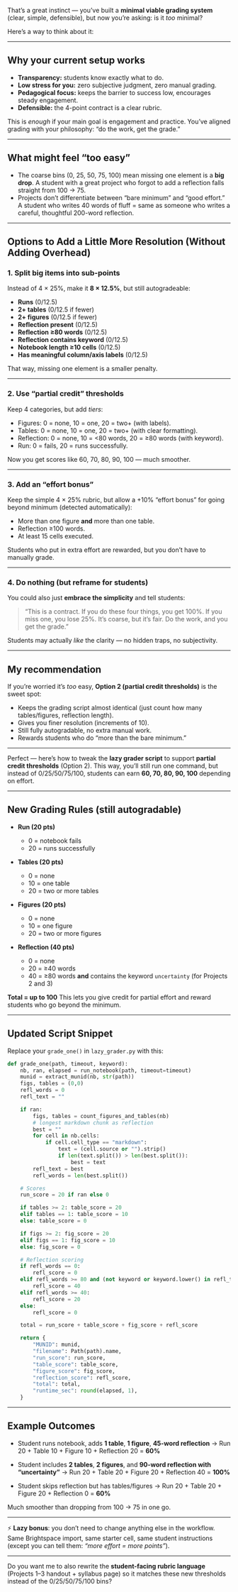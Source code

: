 That’s a great instinct — you’ve built a **minimal viable grading system** (clear, simple, defensible), but now you’re asking: is it *too* minimal?

Here’s a way to think about it:

---

## Why your current setup works

* **Transparency:** students know exactly what to do.
* **Low stress for you:** zero subjective judgment, zero manual grading.
* **Pedagogical focus:** keeps the barrier to success low, encourages steady engagement.
* **Defensible:** the 4-point contract is a clear rubric.

This is *enough* if your main goal is engagement and practice. You’ve aligned grading with your philosophy: “do the work, get the grade.”

---

## What might feel “too easy”

* The coarse bins (0, 25, 50, 75, 100) mean missing one element is a **big drop**. A student with a great project who forgot to add a reflection falls straight from 100 → 75.
* Projects don’t differentiate between “bare minimum” and “good effort.” A student who writes 40 words of fluff = same as someone who writes a careful, thoughtful 200-word reflection.

---

## Options to Add a Little More Resolution (Without Adding Overhead)

### 1. Split big items into sub-points

Instead of 4 × 25%, make it **8 × 12.5%**, but still autogradeable:

* **Runs** (0/12.5)
* **2+ tables** (0/12.5 if fewer)
* **2+ figures** (0/12.5 if fewer)
* **Reflection present** (0/12.5)
* **Reflection ≥80 words** (0/12.5)
* **Reflection contains keyword** (0/12.5)
* **Notebook length ≥10 cells** (0/12.5)
* **Has meaningful column/axis labels** (0/12.5)

That way, missing one element is a smaller penalty.

---

### 2. Use “partial credit” thresholds

Keep 4 categories, but add *tiers*:

* Figures: 0 = none, 10 = one, 20 = two+ (with labels).
* Tables: 0 = none, 10 = one, 20 = two+ (with clear formatting).
* Reflection: 0 = none, 10 = <80 words, 20 = ≥80 words (with keyword).
* Run: 0 = fails, 20 = runs successfully.

Now you get scores like 60, 70, 80, 90, 100 — much smoother.

---

### 3. Add an “effort bonus”

Keep the simple 4 × 25% rubric, but allow a +10% “effort bonus” for going beyond minimum (detected automatically):

* More than one figure **and** more than one table.
* Reflection ≥100 words.
* At least 15 cells executed.

Students who put in extra effort are rewarded, but you don’t have to manually grade.

---

### 4. Do nothing (but reframe for students)

You could also just **embrace the simplicity** and tell students:

> “This is a contract. If you do these four things, you get 100%. If you miss one, you lose 25%. It’s coarse, but it’s fair. Do the work, and you get the grade.”

Students may actually *like* the clarity — no hidden traps, no subjectivity.

---

## My recommendation

If you’re worried it’s *too* easy, **Option 2 (partial credit thresholds)** is the sweet spot:

* Keeps the grading script almost identical (just count how many tables/figures, reflection length).
* Gives you finer resolution (increments of 10).
* Still fully autogradable, no extra manual work.
* Rewards students who do “more than the bare minimum.”

---

Perfect — here’s how to tweak the **lazy grader script** to support **partial credit thresholds** (Option 2). This way, you’ll still run one command, but instead of 0/25/50/75/100, students can earn **60, 70, 80, 90, 100** depending on effort.

---

## New Grading Rules (still autogradable)

* **Run (20 pts)**

  * 0 = notebook fails
  * 20 = runs successfully

* **Tables (20 pts)**

  * 0 = none
  * 10 = one table
  * 20 = two or more tables

* **Figures (20 pts)**

  * 0 = none
  * 10 = one figure
  * 20 = two or more figures

* **Reflection (40 pts)**

  * 0 = none
  * 20 = ≥40 words
  * 40 = ≥80 words **and** contains the keyword `uncertainty` (for Projects 2 and 3)

**Total = up to 100**
This lets you give credit for partial effort and reward students who go beyond the minimum.

---

## Updated Script Snippet

Replace your `grade_one()` in `lazy_grader.py` with this:

```python
def grade_one(path, timeout, keyword):
    nb, ran, elapsed = run_notebook(path, timeout=timeout)
    munid = extract_munid(nb, str(path))
    figs, tables = (0,0)
    refl_words = 0
    refl_text = ""

    if ran:
        figs, tables = count_figures_and_tables(nb)
        # longest markdown chunk as reflection
        best = ""
        for cell in nb.cells:
            if cell.cell_type == "markdown":
                text = (cell.source or "").strip()
                if len(text.split()) > len(best.split()):
                    best = text
        refl_text = best
        refl_words = len(best.split())

    # Scores
    run_score = 20 if ran else 0

    if tables >= 2: table_score = 20
    elif tables == 1: table_score = 10
    else: table_score = 0

    if figs >= 2: fig_score = 20
    elif figs == 1: fig_score = 10
    else: fig_score = 0

    # Reflection scoring
    if refl_words == 0:
        refl_score = 0
    elif refl_words >= 80 and (not keyword or keyword.lower() in refl_text.lower()):
        refl_score = 40
    elif refl_words >= 40:
        refl_score = 20
    else:
        refl_score = 0

    total = run_score + table_score + fig_score + refl_score

    return {
        "MUNID": munid,
        "filename": Path(path).name,
        "run_score": run_score,
        "table_score": table_score,
        "figure_score": fig_score,
        "reflection_score": refl_score,
        "total": total,
        "runtime_sec": round(elapsed, 1),
    }
```

---

## Example Outcomes

* Student runs notebook, adds **1 table**, **1 figure**, **45-word reflection** →
  Run 20 + Table 10 + Figure 10 + Reflection 20 = **60%**

* Student includes **2 tables**, **2 figures**, and **90-word reflection with “uncertainty”** →
  Run 20 + Table 20 + Figure 20 + Reflection 40 = **100%**

* Student skips reflection but has tables/figures →
  Run 20 + Table 20 + Figure 20 + Reflection 0 = **60%**

Much smoother than dropping from 100 → 75 in one go.

---

⚡ **Lazy bonus**: you don’t need to change anything else in the workflow. Same Brightspace import, same starter cell, same student instructions (except you can tell them: *“more effort = more points”*).

---

Do you want me to also rewrite the **student-facing rubric language** (Projects 1–3 handout + syllabus page) so it matches these new thresholds instead of the 0/25/50/75/100 bins?
